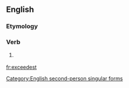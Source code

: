==English==

===Etymology===
{{suffix|exceed|est}}

===Verb===
{{en-verb form}}

# {{context|archaic|lang=en}} {{form of|Second-person singular simple present form|exceed}}

[[Category:English second-person singular forms]]

[[fr:exceedest]]